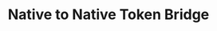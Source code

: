 ---
title: Native to Native Token Bridge
description: TBD
updated: 2024-05-31
authors: [ashucoder9]
icon: Book
---